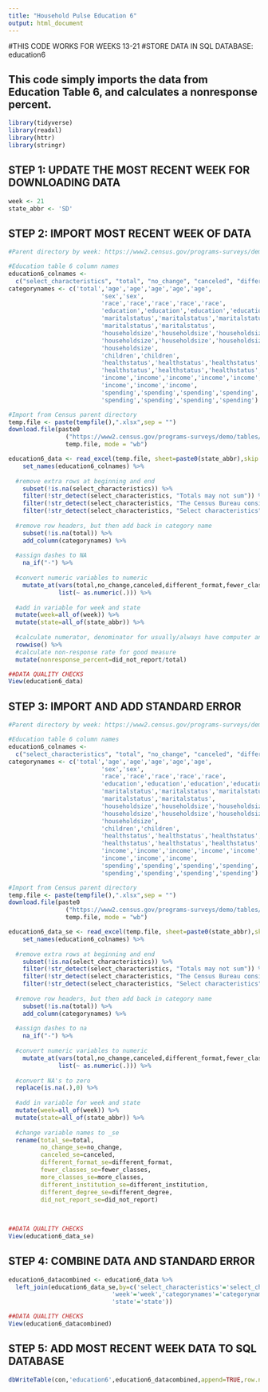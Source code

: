```yaml
---
title: "Household Pulse Education 6"
output: html_document
---
```


#THIS CODE WORKS FOR WEEKS 13-21
#STORE DATA IN SQL DATABASE: education6

## This code simply imports the data from Education Table 6, and calculates a nonresponse percent.


```r
library(tidyverse)
library(readxl)
library(httr)
library(stringr)
```

## STEP 1: UPDATE THE MOST RECENT WEEK FOR DOWNLOADING DATA
```r
week <- 21
state_abbr <- 'SD'
```

## STEP 2: IMPORT MOST RECENT WEEK OF DATA
```r
#Parent directory by week: https://www2.census.gov/programs-surveys/demo/tables/hhp/2020/

#Education table 6 column names
education6_colnames <-
  c("select_characteristics", "total", "no_change", "canceled", "different_format", "fewer_classes", "more_classes", "different_institution", "different_degree", "did_not_report")
categorynames <- c('total','age','age','age','age','age',
                          'sex','sex',
                          'race','race','race','race','race',
                          'education','education','education','education',
                          'maritalstatus','maritalstatus','maritalstatus',
                          'maritalstatus','maritalstatus',
                          'householdsize','householdsize','householdsize',
                          'householdsize','householdsize','householdsize',
                          'householdsize',
                          'children','children',
                          'healthstatus','healthstatus','healthstatus',
                          'healthstatus','healthstatus','healthstatus',
                          'income','income','income','income','income','income',
                          'income','income','income',
                          'spending','spending','spending','spending','spending',
                          'spending','spending','spending','spending')

#Import from Census parent directory
temp.file <- paste(tempfile(),".xlsx",sep = "")
download.file(paste0
                ("https://www2.census.gov/programs-surveys/demo/tables/hhp/2020/wk",week,"/educ6_week",week,".xlsx"), 
                temp.file, mode = "wb")

education6_data <- read_excel(temp.file, sheet=paste0(state_abbr),skip = 4) %>%
    set_names(education6_colnames) %>%
  
  #remove extra rows at beginning and end
    subset(!is.na(select_characteristics)) %>%
    filter(!str_detect(select_characteristics, "Totals may not sum")) %>%
    filter(!str_detect(select_characteristics, "The Census Bureau considers")) %>%
    filter(!str_detect(select_characteristics, "Select characteristics")) %>%
  
  #remove row headers, but then add back in category name
    subset(!is.na(total)) %>%
    add_column(categorynames) %>%
  
  #assign dashes to NA
    na_if("-") %>%
  
  #convert numeric variables to numeric
    mutate_at(vars(total,no_change,canceled,different_format,fewer_classes,more_classes,different_institution,different_degree,did_not_report),
              list(~ as.numeric(.))) %>%
  
  #add in variable for week and state
  mutate(week=all_of(week)) %>%
  mutate(state=all_of(state_abbr)) %>%
  
  #calculate numerator, denominator for usually/always have computer and internet
  rowwise() %>%
  #calculate non-response rate for good measure
  mutate(nonresponse_percent=did_not_report/total)

##DATA QUALITY CHECKS
View(education6_data)

```

## STEP 3: IMPORT AND ADD STANDARD ERROR
```r
#Parent directory by week: https://www2.census.gov/programs-surveys/demo/tables/hhp/2020/

#Education table 6 column names
education6_colnames <-
  c("select_characteristics", "total", "no_change", "canceled", "different_format", "fewer_classes", "more_classes", "different_institution", "different_degree", "did_not_report")
categorynames <- c('total','age','age','age','age','age',
                          'sex','sex',
                          'race','race','race','race','race',
                          'education','education','education','education',
                          'maritalstatus','maritalstatus','maritalstatus',
                          'maritalstatus','maritalstatus',
                          'householdsize','householdsize','householdsize',
                          'householdsize','householdsize','householdsize',
                          'householdsize',
                          'children','children',
                          'healthstatus','healthstatus','healthstatus',
                          'healthstatus','healthstatus','healthstatus',
                          'income','income','income','income','income','income',
                          'income','income','income',
                          'spending','spending','spending','spending','spending',
                          'spending','spending','spending','spending')

#Import from Census parent directory
temp.file <- paste(tempfile(),".xlsx",sep = "")
download.file(paste0
                ("https://www2.census.gov/programs-surveys/demo/tables/hhp/2020/wk",week,"/educ6_se_week",week,".xlsx"), 
                temp.file, mode = "wb")

education6_data_se <- read_excel(temp.file, sheet=paste0(state_abbr),skip = 4) %>%
    set_names(education6_colnames) %>%
  
  #remove extra rows at beginning and end
    subset(!is.na(select_characteristics)) %>%
    filter(!str_detect(select_characteristics, "Totals may not sum")) %>%
    filter(!str_detect(select_characteristics, "The Census Bureau considers")) %>%
    filter(!str_detect(select_characteristics, "Select characteristics")) %>%
  
  #remove row headers, but then add back in category name
    subset(!is.na(total)) %>%
    add_column(categorynames) %>%
  
  #assign dashes to na
    na_if("-") %>%
  
  #convert numeric variables to numeric
    mutate_at(vars(total,no_change,canceled,different_format,fewer_classes,more_classes,different_institution,different_degree,did_not_report),
              list(~ as.numeric(.))) %>%
  
  #convert NA's to zero
  replace(is.na(.),0) %>%
  
  #add in variable for week and state
  mutate(week=all_of(week)) %>%
  mutate(state=all_of(state_abbr)) %>%
  
  #change variable names to _se
  rename(total_se=total,
         no_change_se=no_change,
         canceled_se=canceled,
         different_format_se=different_format,
         fewer_classes_se=fewer_classes,
         more_classes_se=more_classes,
         different_institution_se=different_institution,
         different_degree_se=different_degree,
         did_not_report_se=did_not_report) 
           
  

##DATA QUALITY CHECKS
View(education6_data_se)

```

## STEP 4: COMBINE DATA AND STANDARD ERROR
```r
education6_datacombined <- education6_data %>%
  left_join(education6_data_se,by=c('select_characteristics'='select_characteristics',
                             'week'='week','categorynames'='categorynames',
                             'state'='state'))

##DATA QUALITY CHECKS
View(education6_datacombined)
```

## STEP 5: ADD MOST RECENT WEEK DATA TO SQL DATABASE
```r
dbWriteTable(con,'education6',education6_datacombined,append=TRUE,row.names=FALSE)
```


